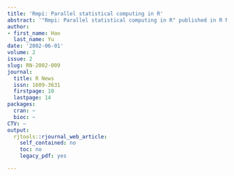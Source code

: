 ```yaml
---
title: 'Rmpi: Parallel statistical computing in R'
abstract: '"Rmpi: Parallel statistical computing in R" published in R News.'
author:
- first_name: Hao
  last_name: Yu
date: '2002-06-01'
volume: 2
issue: 2
slug: RN-2002-009
journal:
  title: R News
  issn: 1609-3631
  firstpage: 10
  lastpage: 14
packages:
  cran: ~
  bioc: ~
CTV: ~
output:
  rjtools::rjournal_web_article:
    self_contained: no
    toc: no
    legacy_pdf: yes

---
```

